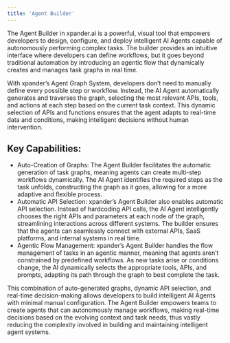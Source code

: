 ```yaml
---
title: 'Agent Builder'
---
```


The Agent Builder in xpander.ai is a powerful, visual tool that empowers developers to design, configure, and deploy intelligent AI Agents capable of autonomously performing complex tasks. The builder provides an intuitive interface where developers can define workflows, but it goes beyond traditional automation by introducing an agentic flow that dynamically creates and manages task graphs in real time.

With xpander’s Agent Graph System, developers don’t need to manually define every possible step or workflow. Instead, the AI Agent automatically generates and traverses the graph, selecting the most relevant APIs, tools, and actions at each step based on the current task context. This dynamic selection of APIs and functions ensures that the agent adapts to real-time data and conditions, making intelligent decisions without human intervention.

## Key Capabilities:

- Auto-Creation of Graphs: The Agent Builder facilitates the automatic generation of task graphs, meaning agents can create multi-step workflows dynamically. The AI Agent identifies the required steps as the task unfolds, constructing the graph as it goes, allowing for a more adaptive and flexible process.
- Automatic API Selection: xpander’s Agent Builder also enables automatic API selection. Instead of hardcoding API calls, the AI Agent intelligently chooses the right APIs and parameters at each node of the graph, streamlining interactions across different systems. The builder ensures that the agents can seamlessly connect with external APIs, SaaS platforms, and internal systems in real time.
- Agentic Flow Management: xpander’s Agent Builder handles the flow management of tasks in an agentic manner, meaning that agents aren’t constrained by predefined workflows. As new tasks arise or conditions change, the AI dynamically selects the appropriate tools, APIs, and prompts, adapting its path through the graph to best complete the task.

This combination of auto-generated graphs, dynamic API selection, and real-time decision-making allows developers to build intelligent AI Agents with minimal manual configuration. The Agent Builder empowers teams to create agents that can autonomously manage workflows, making real-time decisions based on the evolving context and task needs, thus vastly reducing the complexity involved in building and maintaining intelligent agent systems.